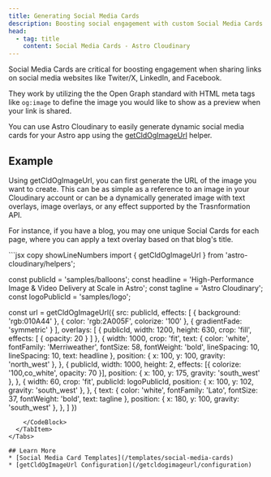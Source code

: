 ```yaml
---
title: Generating Social Media Cards
description: Boosting social engagement with custom Social Media Cards in Astro.
head:
  - tag: title
    content: Social Media Cards - Astro Cloudinary
---
```




Social Media Cards are critical for boosting engagement when sharing links
on social media websites like Twiter/X, LinkedIn, and Facebook.

They work by utilizing the the Open Graph standard with HTML meta tags
like `og:image` to define the image you would like to show as a preview
when your link is shared.

You can use Astro Cloudinary to easily generate dynamic social media cards
for your Astro app using the [getCldOgImageUrl](/getcldogimageurl/basic-usage) helper.

## Example

Using getCldOgImageUrl, you can first generate the URL of the image you want to
create. This can be as simple as a reference to an image in your Cloudinary account
or can be a dynamically generated image with text overlays, image overlays, or any
effect supported by the Trasnformation API.

For instance, if you have a blog, you may one unique Social Cards for each page,
where you can apply a text overlay based on that blog's title.

<HeaderImage>
  <CldImage
    src="samples/balloons"
    width={1200}
    height={630}
    crop={{
      width: 1200,
      height: 630,
      type: 'fill',
      gravity: 'center',
      source: true
    }}
    effects={[
      {
        background: 'rgb:010A44'
      },
      {
        color: 'rgb:2A005F',
        colorize: '100'
      },
      {
        gradientFade: 'symmetric'
      }
    ]}
    overlays={[
      {
        publicId: 'samples/balloons',
        width: 1200,
        height: 630,
        crop: 'fill',
        effects: [
          { opacity: 20 }
        ]
      },
      {
        width: 1000,
        crop: 'fit',
        text: {
          color: 'white',
          fontFamily: 'Merriweather',
          fontSize: 58,
          fontWeight: 'bold',
          lineSpacing: 10,
          lineSpacing: 10,
          text: 'High-Performance Image & Video Delivery at Scale in Astro'
        },
        position: {
          x: 100,
          y: 100,
          gravity: 'north_west'
        },
      },
      {
        publicId: 'samples/balloons',
        width: 1000,
        height: 2,
        effects: [{
          colorize: '100,co_white',
          opacity: 70
        }],
        position: {
          x: 100,
          y: 175,
          gravity: 'south_west'
        },
      },
      {
        width: 60,
        crop: 'fit',
        publicId: 'samples/logo',
        position: {
          x: 100,
          y: 102,
          gravity: 'south_west'
        },
      },
      {
        text: {
          color: 'white',
          fontFamily: 'Lato',
          fontSize: 37,
          fontWeight: 'bold',
          text: 'Astro Cloudinary'
        },
        position: {
          x: 180,
          y: 100,
          gravity: 'south_west'
        },
      },
    ]}
    alt="Astro Cloudinary High-Performance Image & Video Delivery at Scale in Astro over picture of a mountain"
  />
</HeaderImage>

<Tabs>
  <TabItem label="getCldOgImageUrl">
    <CodeBlock className="mt-6">
```jsx copy showLineNumbers
import { getCldOgImageUrl } from 'astro-cloudinary/helpers';

const publicId = 'samples/balloons';
const headline = 'High-Performance Image & Video Delivery at Scale in Astro';
const tagline = 'Astro Cloudinary';
const logoPublicId = 'samples/logo';

const url = getCldOgImageUrl({
  src: publicId,
  effects: [
    {
      background: 'rgb:010A44'
    },
    {
      color: 'rgb:2A005F',
      colorize: '100'
    },
    {
      gradientFade: 'symmetric'
    }
  ],
  overlays: [
    {
      publicId,
      width: 1200,
      height: 630,
      crop: 'fill',
      effects: [
        { opacity: 20 }
      ]
    },
    {
      width: 1000,
      crop: 'fit',
      text: {
        color: 'white',
        fontFamily: 'Merriweather',
        fontSize: 58,
        fontWeight: 'bold',
        lineSpacing: 10,
        lineSpacing: 10,
        text: headline
      },
      position: {
        x: 100,
        y: 100,
        gravity: 'north_west'
      },
    },
    {
      publicId,
      width: 1000,
      height: 2,
      effects: [{
        colorize: '100,co_white',
        opacity: 70
      }],
      position: {
        x: 100,
        y: 175,
        gravity: 'south_west'
      },
    },
    {
      width: 60,
      crop: 'fit',
      publicId: logoPublicId,
      position: {
        x: 100,
        y: 102,
        gravity: 'south_west'
      },
    },
    {
      text: {
        color: 'white',
        fontFamily: 'Lato',
        fontSize: 37,
        fontWeight: 'bold',
        text: tagline
      },
      position: {
        x: 180,
        y: 100,
        gravity: 'south_west'
      },
    },
  ]
})
```
    </CodeBlock>
  </TabItem>
</Tabs>

## Learn More
* [Social Media Card Templates](/templates/social-media-cards)
* [getCldOgImageUrl Configuration](/getcldogimageurl/configuration)